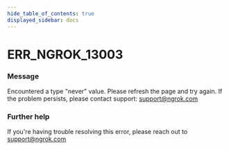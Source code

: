 ```yaml
---
hide_table_of_contents: true
displayed_sidebar: docs
---
```



# ERR_NGROK_13003

### Message

Encountered a type "never" value. Please refresh the page and try again. If the problem persists, please contact support: support@ngrok.com

<ErrorDetails error="err_ngrok_13003" />

### Further help

If you're having trouble resolving this error, please reach out to [support@ngrok.com](mailto:support@ngrok.com?subject=Help%20with%20ERR_NGROK_13003)

